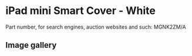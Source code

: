# iPad mini Smart Cover - White

Part number, for search engines, auction websites and such: MGNK2ZM/A

## Image gallery

<div style={{ width: "768px" }}>
  <GalleryComponent
    images={[
      {
        original: "/everysource/MGNK2",
        thumbnail: "/everypreview/MGNK2",
      },
      {
        original: "/everysource/MGNK2_AV1_GOLD",
        thumbnail: "/everypreview/MGNK2_AV1_GOLD",
      },
      {
        original: "/everysource/MGNK2_AV1_SILVER",
        thumbnail: "/everypreview/MGNK2_AV1_SILVER",
      },
      {
        original: "/everysource/MGNK2_AV1_SPACE_GRAY",
        thumbnail: "/everypreview/MGNK2_AV1_SPACE_GRAY",
      },
      {
        original: "/everysource/MGNK2_AV2",
        thumbnail: "/everypreview/MGNK2_AV2",
      },
      {
        original: "/everysource/MGNK2_AV3",
        thumbnail: "/everypreview/MGNK2_AV3",
      },
      {
        original: "/everysource/MGNK2_AV4",
        thumbnail: "/everypreview/MGNK2_AV4",
      },
      {
        original: "/everysource/MGNK2_AV5",
        thumbnail: "/everypreview/MGNK2_AV5",
      }
    ]}
  />
</div>